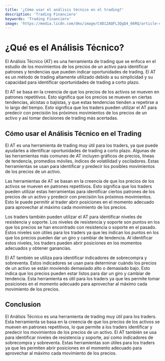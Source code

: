 ```yaml
---
title: '¿Cómo usar el análisis técnico en el trading?'
description: 'Trading Financiero'
keywords: 'Trading Financiero'
image: 'https://media.licdn.com/dms/image/C4D12AQFL3QgQ4_66RQ/article-cover_image-shrink_720_1280/0/1590700172373?e=2147483647&v=beta&t=e6nhQ8n6csKmTliuftKe9jLQvtC2wTrOeQp1gkDI_xs'
---
```




# ¿Qué es el Análisis Técnico?

El Análisis Técnico (AT) es una herramienta de trading que se enfoca en el estudio de los movimientos de los precios de un activo para identificar patrones y tendencias que pueden indicar oportunidades de trading. El AT es un método de trading altamente utilizado debido a su simplicidad y su capacidad para identificar oportunidades de trading a corto plazo.

<ImageAdd source="https://www.investmentexecutive.com/wp-content/uploads/sites/3/2017/11/Market_chart.jpeg"/>

El AT se basa en la creencia de que los precios de los activos se mueven en patrones repetitivos. Esto significa que los precios se mueven en ciertas tendencias, alcistas o bajistas, y que estas tendencias tienden a repetirse a lo largo del tiempo. Esto significa que los traders pueden utilizar el AT para predecir con precisión los próximos movimientos de los precios de un activo y así tomar decisiones de trading más acertadas.

## Cómo usar el Análisis Técnico en el Trading

El AT es una herramienta de trading muy útil para los traders, ya que puede ayudarles a identificar oportunidades de trading a corto plazo. Algunas de las herramientas más comunes de AT incluyen gráficos de precios, líneas de tendencia, promedios móviles, índices de volatilidad y osciladores. Estas herramientas se usan para identificar y predecir los posibles movimientos de los precios de un activo.

<ImageAdd source="https://thumbs.dreamstime.com/b/bullish-patrones-arm%C3%B3nicos-con-la-cifra-de-precios-formaci%C3%B3n-alcista-an%C3%A1lisis-t%C3%A9cnico-gr%C3%A1ficos-material-vectorial-gr%C3%A1fico-170699680.jpg"/>

Las herramientas de AT se basan en la creencia de que los precios de los activos se mueven en patrones repetitivos. Esto significa que los traders pueden utilizar estas herramientas para identificar ciertos patrones de los precios de un activo y predecir con precisión los próximos movimientos. Esto le puede permitir al trader abrir posiciones en el momento adecuado para aprovechar al máximo cada movimiento de los precios.

Los traders también pueden utilizar el AT para identificar niveles de resistencia y soporte. Los niveles de resistencia y soporte son puntos en los que los precios se han encontrado con resistencia o soporte en el pasado. Estos niveles son útiles para los traders ya que les indican los puntos en los que los precios pueden dar un giro y cambiar de tendencia. Al identificar estos niveles, los traders pueden abrir posiciones en los momentos adecuados y obtener ganancias.

<ImageAdd source="https://thumbs.dreamstime.com/b/retiro-fibonacci-an%C3%A1lisis-t%C3%A9cnico-para-determinar-los-niveles-de-soporte-y-resistencia-l%C3%ADnea-horizontal-del-gr%C3%A1fico-precios-en-170000876.jpg"/>

El AT también se utiliza para identificar indicadores de sobrecompra y sobreventa. Estos indicadores se usan para determinar cuándo los precios de un activo se están moviendo demasiado alto o demasiado bajo. Esto indica que los precios pueden estar listos para dar un giro y cambiar de tendencia. Esta herramienta es útil para los traders ya que les permite tomar posiciones en el momento adecuado para aprovechar al máximo cada movimiento de los precios.

## Conclusion

El Análisis Técnico es una herramienta de trading muy útil para los traders. Esta herramienta se basa en la creencia de que los precios de los activos se mueven en patrones repetitivos, lo que permite a los traders identificar y predecir los movimientos de los precios de un activo. El AT también se usa para identificar niveles de resistencia y soporte, así como indicadores de sobrecompra y sobreventa. Estas herramientas son útiles para los traders ya que les permiten abrir posiciones en el momento adecuado para aprovechar al máximo cada movimiento de los precios.